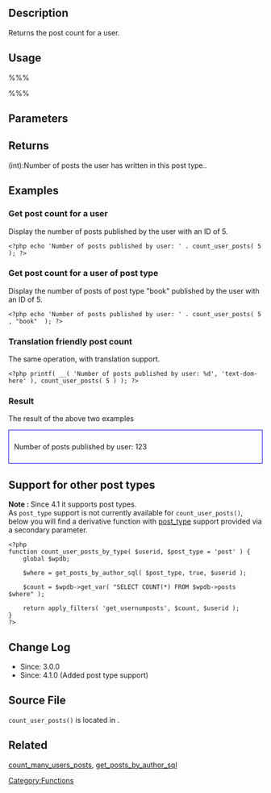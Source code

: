 {{Languages|
{{en|Function Reference/count_user_posts}}
{{it|Riferimento funzioni/count_user_posts}}
}}

== Description ==

Returns the post count for a user.

== Usage ==

%%%<?php $user_post_count = count_user_posts( $userid , $post_type ); ?>%%%

== Parameters ==

{{Parameter|$userid|integer|The ID of the user to count posts for.}}

{{Parameter|$post_type|string|Post type to count the number of posts for.|optional|"post"}}

== Returns ==

;(int):Number of posts the user has written in this post type..

== Examples ==


=== Get post count for a user ===
Display the number of posts published by the user with an ID of 5.

<pre><?php echo 'Number of posts published by user: ' . count_user_posts( 5 ); ?></pre>

=== Get post count for a user of post type ===
Display the number of posts of post type "book" published by the user with an ID of 5.

<pre><?php echo 'Number of posts published by user: ' . count_user_posts( 5 , "book"  ); ?></pre>

=== Translation friendly post count ===
The same operation, with translation support.

<pre><?php printf( __( 'Number of posts published by user: %d', 'text-dom-here' ), count_user_posts( 5 ) ); ?></pre>
=== Result ===
The result of the above two examples
<div style="border:1px solid blue;padding:10px">Number of posts published by user: 123</div>

== Support for other post types ==
<b>Note : </b> Since 4.1 it supports post types.<br/>
As <tt>post_type</tt> support is not currently available for <tt>count_user_posts()</tt>, below you will find a derivative function with [[Post_Type|post_type]] support provided via a secondary parameter.

<pre>
<?php
function count_user_posts_by_type( $userid, $post_type = 'post' ) {
	global $wpdb;

	$where = get_posts_by_author_sql( $post_type, true, $userid );

	$count = $wpdb->get_var( "SELECT COUNT(*) FROM $wpdb->posts $where" );

  	return apply_filters( 'get_usernumposts', $count, $userid );
}
?>
</pre>

== Change Log ==

* Since: 3.0.0
* Since: 4.1.0 (Added post type support)

== Source File ==

<tt>count_user_posts()</tt> is located in {{Trac|wp-includes/user.php}}.

== Related ==

[[Function_Reference/count_many_users_posts|count_many_users_posts]],
[[Function_Reference/get_posts_by_author_sql|get_posts_by_author_sql]]

{{Tag Footer}}

[[Category:Functions]]